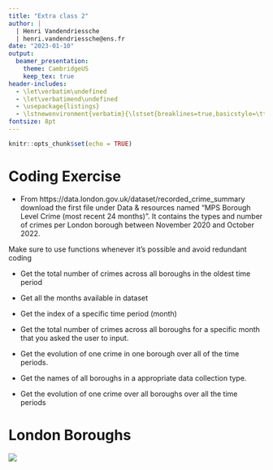 ```yaml
---
title: "Extra class 2"
author: |
  | Henri Vandendriessche
  | henri.vandendriessche@ens.fr
date: "2023-01-10"
output:
  beamer_presentation:
    theme: CambridgeUS
    keep_tex: true
header-includes:
  - \let\verbatim\undefined
  - \let\verbatimend\undefined
  - \usepackage{listings}
  - \lstnewenvironment{verbatim}{\lstset{breaklines=true,basicstyle=\ttfamily\footnotesize}}{}
fontsize: 8pt
---
```



```r
knitr::opts_chunk$set(echo = TRUE)
```


Coding Exercise
========================================================

- From https://data.london.gov.uk/dataset/recorded_crime_summary download the first file under Data & resources named “MPS Borough Level Crime (most recent 24 months)”. It contains the types and number of crimes per London borough between November 2020 and October 2022.

Make sure to use functions whenever it's possible and avoid redundant coding

- Get the total number of crimes across all boroughs in the oldest time period

- Get all the months available in dataset

- Get the index of a specific time period (month)

- Get the total number of crimes across all boroughs for a specific month that you asked the user to input.

- Get the evolution of one crime in one borough over all of the time periods.

- Get the names of all boroughs in a appropriate data collection type.

- Get the evolution of one crime over all boroughs over all the time periods


London Boroughs
========================================================

![](london-boroughs-700x604.jpg)